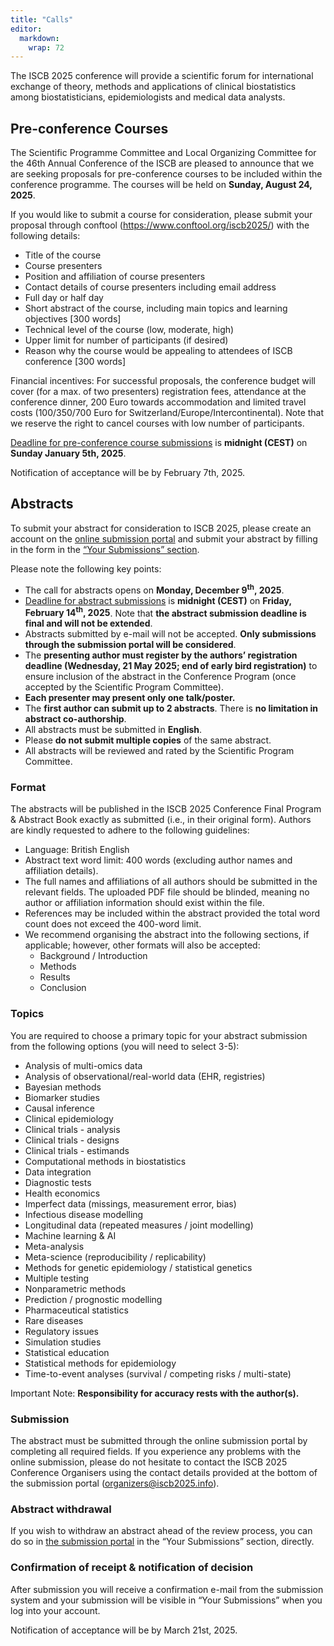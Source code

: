 ```yaml
---
title: "Calls"
editor: 
  markdown: 
    wrap: 72
---
```


The ISCB 2025 conference will provide a scientific forum for
international exchange of theory, methods and applications of clinical
biostatistics among biostatisticians, epidemiologists and medical data
analysts.

## Pre-conference Courses

The Scientific Programme Committee and Local Organizing Committee for
the 46th Annual Conference of the ISCB are pleased to announce that we
are seeking proposals for pre-conference courses to be included within
the conference programme. The courses will be held on **Sunday, August
24, 2025**.

If you would like to submit a course for consideration, please submit
your proposal through conftool (<https://www.conftool.org/iscb2025/>)
with the following details:

-   Title of the course
-   Course presenters
-   Position and affiliation of course presenters
-   Contact details of course presenters including email address
-   Full day or half day
-   Short abstract of the course, including main topics and learning
    objectives \[300 words\]
-   Technical level of the course (low, moderate, high)
-   Upper limit for number of participants (if desired)
-   Reason why the course would be appealing to attendees of ISCB
    conference \[300 words\]

Financial incentives: For successful proposals, the conference budget
will cover (for a max. of two presenters) registration fees, attendance
at the conference dinner, 200 Euro towards accommodation and limited
travel costs (100/350/700 Euro for Switzerland/Europe/Intercontinental).
Note that we reserve the right to cancel courses with low number of
participants.

[Deadline for pre-conference course submissions](key-dates.html) is
**midnight (CEST)** on **Sunday January 5th, 2025**.

Notification of acceptance will be by February 7th, 2025.

## Abstracts

To submit your abstract for consideration to ISCB 2025, please create an
account on the [online submission
portal](https://www.conftool.org/iscb2025) and submit your abstract by
filling in the form in the ["Your Submissions"
section](https://www.conftool.org/iscb2025/index.php?page=submissions).

Please note the following key points:

-   The call for abstracts opens on **Monday, December 9<sup>th</sup>, 2025**.
-   [Deadline for abstract submissions](key-dates.html) is **midnight
    (CEST)** on **Friday, February 14<sup>th</sup>, 2025**. Note that **the
    abstract submission deadline is final and will not be extended**.
-   Abstracts submitted by e-mail will not be accepted. **Only
    submissions through the submission portal will be considered**.
-   The **presenting author must register by the authors’ registration
    deadline (Wednesday, 21 May 2025; end of early bird registration)**
    to ensure inclusion of the abstract in the Conference Program (once
    accepted by the Scientific Program Committee).
-   **Each presenter may present only one talk/poster.**
-   The **first author can submit up to 2 abstracts**. There is **no
    limitation in abstract co-authorship**.
-   All abstracts must be submitted in **English**.
-   Please **do not submit multiple copies** of the same abstract.
-   All abstracts will be reviewed and rated by the Scientific Program
    Committee.

### Format

The abstracts will be published in the ISCB 2025 Conference Final
Program & Abstract Book exactly as submitted (i.e., in their original
form). Authors are kindly requested to adhere to the following
guidelines:

-   Language: British English
-   Abstract text word limit: 400 words (excluding author names and
    affiliation details).
-   The full names and affiliations of all authors should be submitted
    in the relevant fields. The uploaded PDF file should be blinded,
    meaning no author or affiliation information should exist within the
    file.
-   References may be included within the abstract provided the total
    word count does not exceed the 400-word limit.
-   We recommend organising the abstract into the following sections, if
    applicable; however, other formats will also be accepted:
    -   Background / Introduction
    -   Methods
    -   Results
    -   Conclusion

### Topics

You are required to choose a primary topic for your abstract submission
from the following options (you will need to select 3-5):

-   Analysis of multi-omics data
-   Analysis of observational/real-world data (EHR, registries)
-   Bayesian methods
-   Biomarker studies
-   Causal inference
-   Clinical epidemiology
-   Clinical trials - analysis
-   Clinical trials - designs
-   Clinical trials - estimands
-   Computational methods in biostatistics
-   Data integration
-   Diagnostic tests
-   Health economics
-   Imperfect data (missings, measurement error, bias)
-   Infectious disease modelling
-   Longitudinal data (repeated measures / joint modelling)
-   Machine learning & AI
-   Meta-analysis
-   Meta-science (reproducibility / replicability)
-   Methods for genetic epidemiology / statistical genetics
-   Multiple testing
-   Nonparametric methods
-   Prediction / prognostic modelling
-   Pharmaceutical statistics
-   Rare diseases
-   Regulatory issues
-   Simulation studies
-   Statistical education
-   Statistical methods for epidemiology
-   Time-to-event analyses (survival / competing risks / multi-state)

Important Note: **Responsibility for accuracy rests with the
author(s).**

### Submission

The abstract must be submitted through the online submission portal by
completing all required fields. If you experience any problems with the
online submission, please do not hesitate to contact the ISCB 2025
Conference Organisers using the contact details provided at the bottom
of the submission portal
([organizers\@iscb2025.info](mailto:organizers@iscb2025.info)).

### Abstract withdrawal

If you wish to withdraw an abstract ahead of the review process, you can
do so in [the submission portal](https://www.conftool.org/iscb2025) in
the "Your Submissions" section, directly.

### Confirmation of receipt & notification of decision

After submission you will receive a confirmation e-mail from the
submission system and your submission will be visible in "Your
Submissions" when you log into your account.

Notification of acceptance will be by March 21st, 2025.
